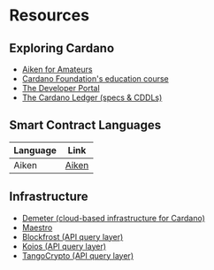 # Resources

## Exploring Cardano

- [Aiken for Amateurs](https://piefayth.github.io/blog/pages/aiken1/)
- [Cardano Foundation's education course](https://education.cardano.org/)
- [The Developer Portal](https://developers.cardano.org/)
- [The Cardano Ledger (specs & CDDLs)](https://github.com/input-output-hk/cardano-ledger/#readme)

## Smart Contract Languages

| Language   | Link                                                                                             |
| ---------- | ------------------------------------------------------------------------------------------------ |
| Aiken      | [Aiken](https://aiken-lang.org)                                                                  |

## Infrastructure

- [Demeter (cloud-based infrastructure for Cardano)](https://demeter.run/)
- [Maestro](https://www.gomaestro.org/)
- [Blockfrost (API query layer)](https://blockfrost.io)
- [Koios (API query layer)](https://www.koios.rest/)
- [TangoCrypto (API query layer)](https://www.tangocrypto.com/)